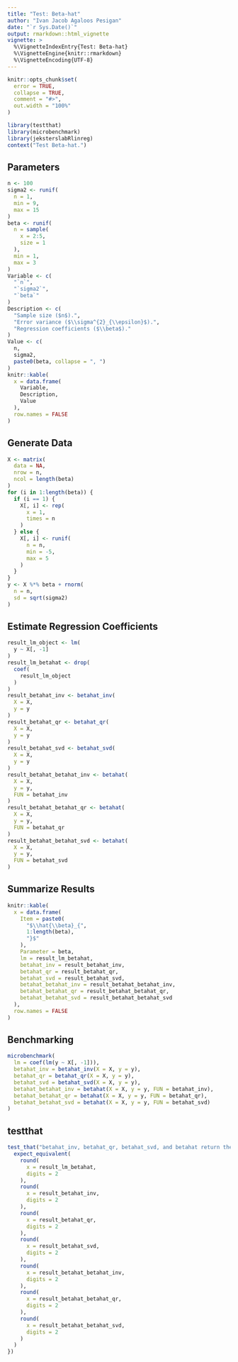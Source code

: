 ```yaml
---
title: "Test: Beta-hat"
author: "Ivan Jacob Agaloos Pesigan"
date: "`r Sys.Date()`"
output: rmarkdown::html_vignette
vignette: >
  %\VignetteIndexEntry{Test: Beta-hat}
  %\VignetteEngine{knitr::rmarkdown}
  %\VignetteEncoding{UTF-8}
---
```



```r
knitr::opts_chunk$set(
  error = TRUE,
  collapse = TRUE,
  comment = "#>",
  out.width = "100%"
)
```



```r
library(testthat)
library(microbenchmark)
library(jeksterslabRlinreg)
context("Test Beta-hat.")
```


## Parameters


```r
n <- 100
sigma2 <- runif(
  n = 1,
  min = 9,
  max = 15
)
beta <- runif(
  n = sample(
    x = 2:5,
    size = 1
  ),
  min = 1,
  max = 3
)
Variable <- c(
  "`n`",
  "`sigma2`",
  "`beta`"
)
Description <- c(
  "Sample size ($n$).",
  "Error variance ($\\sigma^{2}_{\\epsilon}$).",
  "Regression coefficients ($\\beta$)."
)
Value <- c(
  n,
  sigma2,
  paste0(beta, collapse = ", ")
)
knitr::kable(
  x = data.frame(
    Variable,
    Description,
    Value
  ),
  row.names = FALSE
)
```


## Generate Data


```r
X <- matrix(
  data = NA,
  nrow = n,
  ncol = length(beta)
)
for (i in 1:length(beta)) {
  if (i == 1) {
    X[, i] <- rep(
      x = 1,
      times = n
    )
  } else {
    X[, i] <- runif(
      n = n,
      min = -5,
      max = 5
    )
  }
}
y <- X %*% beta + rnorm(
  n = n,
  sd = sqrt(sigma2)
)
```


## Estimate Regression Coefficients


```r
result_lm_object <- lm(
  y ~ X[, -1]
)
result_lm_betahat <- drop(
  coef(
    result_lm_object
  )
)
result_betahat_inv <- betahat_inv(
  X = X,
  y = y
)
result_betahat_qr <- betahat_qr(
  X = X,
  y = y
)
result_betahat_svd <- betahat_svd(
  X = X,
  y = y
)
result_betahat_betahat_inv <- betahat(
  X = X,
  y = y,
  FUN = betahat_inv
)
result_betahat_betahat_qr <- betahat(
  X = X,
  y = y,
  FUN = betahat_qr
)
result_betahat_betahat_svd <- betahat(
  X = X,
  y = y,
  FUN = betahat_svd
)
```


## Summarize Results


```r
knitr::kable(
  x = data.frame(
    Item = paste0(
      "$\\hat{\\beta}_{",
      1:length(beta),
      "}$"
    ),
    Parameter = beta,
    lm = result_lm_betahat,
    betahat_inv = result_betahat_inv,
    betahat_qr = result_betahat_qr,
    betahat_svd = result_betahat_svd,
    betahat_betahat_inv = result_betahat_betahat_inv,
    betahat_betahat_qr = result_betahat_betahat_qr,
    betahat_betahat_svd = result_betahat_betahat_svd
  ),
  row.names = FALSE
)
```


## Benchmarking


```r
microbenchmark(
  lm = coef(lm(y ~ X[, -1])),
  betahat_inv = betahat_inv(X = X, y = y),
  betahat_qr = betahat_qr(X = X, y = y),
  betahat_svd = betahat_svd(X = X, y = y),
  betahat_betahat_inv = betahat(X = X, y = y, FUN = betahat_inv),
  betahat_betahat_qr = betahat(X = X, y = y, FUN = betahat_qr),
  betahat_betahat_svd = betahat(X = X, y = y, FUN = betahat_svd)
)
```


## testthat


```r
test_that("betahat_inv, betahat_qr, betahat_svd, and betahat return the same coefficients as lm", {
  expect_equivalent(
    round(
      x = result_lm_betahat,
      digits = 2
    ),
    round(
      x = result_betahat_inv,
      digits = 2
    ),
    round(
      x = result_betahat_qr,
      digits = 2
    ),
    round(
      x = result_betahat_svd,
      digits = 2
    ),
    round(
      x = result_betahat_betahat_inv,
      digits = 2
    ),
    round(
      x = result_betahat_betahat_qr,
      digits = 2
    ),
    round(
      x = result_betahat_betahat_svd,
      digits = 2
    )
  )
})
```

